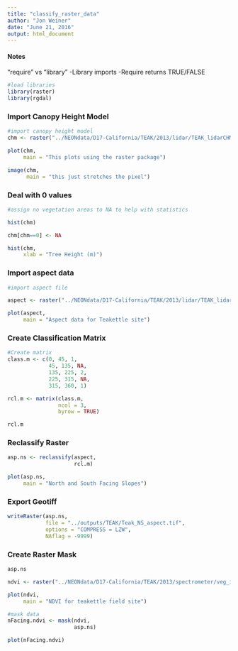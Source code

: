 ```yaml
---
title: "classify_raster_data"
author: "Jon Weiner"
date: "June 21, 2016"
output: html_document
---
```


#### Notes
"require" vs "library"
-Library imports 
-Require returns TRUE/FALSE

```r
#load libraries
library(raster)
library(rgdal)
```

### Import Canopy Height Model

```r
#import canopy height model
chm <- raster("../NEONdata/D17-California/TEAK/2013/lidar/TEAK_lidarCHM.tif")

plot(chm,
     main = "This plots using the raster package")

image(chm,
      main = "this just stretches the pixel")

```

### Deal with 0 values

```r
#assign no vegetation areas to NA to help with statistics

hist(chm)

chm[chm==0] <- NA

hist(chm,
     xlab = "Tree Height (m)")

```

### Import aspect data

```r
#import aspect file

aspect <- raster("../NEONdata/D17-California/TEAK/2013/lidar/TEAK_lidarAspect.tif")

plot(aspect,
     main = "Aspect data for Teakettle site")

```

### Create Classification Matrix

```r

#Create matrix
class.m <- c(0, 45, 1, 
             45, 135, NA, 
             135, 225, 2, 
             225, 315, NA, 
             315, 360, 1)

rcl.m <- matrix(class.m,
                ncol = 3,
                byrow = TRUE)

rcl.m

```

### Reclassify Raster

```r

asp.ns <- reclassify(aspect,
                     rcl.m)

plot(asp.ns,
     main = "North and South Facing Slopes")

```

### Export Geotiff

```r

writeRaster(asp.ns,
            file = "../outputs/TEAK/Teak_NS_aspect.tif",
            options = "COMPRESS = LZW",
            NAflag = -9999)

```

### Create Raster Mask

```r
asp.ns

ndvi <- raster("../NEONdata/D17-California/TEAK/2013/spectrometer/veg_index/TEAK_NDVI.tif")

plot(ndvi,
     main = "NDVI for teakettle field site")

#mask data
nFacing.ndvi <- mask(ndvi,
                     asp.ns)

plot(nFacing.ndvi)

```








